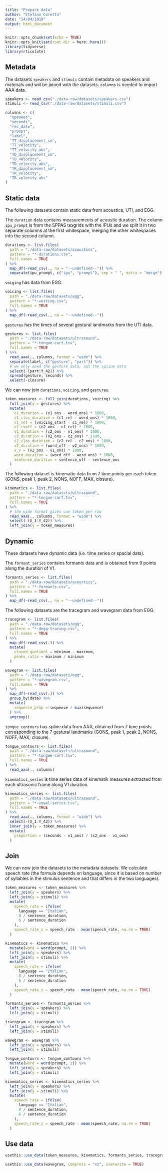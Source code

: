 ```yaml
---
title: "Prepare data"
author: "Stefano Coretta"
date: "14/04/2019"
output: html_document
---
```


```r
knitr::opts_chunk$set(echo = TRUE)
knitr::opts_knit$set(root.dir = here::here())
library(tidyverse)
library(rticulate)
```

## Metadata

The datasets `speakers` and `stimuli` contain metadata on speakers and materials and will be joined with the datasets.
`columns` is needed to import AAA data.

```r
speakers <- read_csv("./data-raw/datasets/speakers.csv")
stimuli <- read_csv("./data-raw/datasets/stimuli.csv")

columns <- c(
  "speaker",
  "seconds",
  "rec_date",
  "prompt",
  "label",
  "TT_displacement_sm",
  "TT_velocity",
  "TT_velocity_abs",
  "TD_displacement_sm",
  "TD_velocity",
  "TD_velocity_abs",
  "TR_displacement_sm",
  "TR_velocity",
  "TR_velocity_abs"
)
```

## Static data

The following datasets contain static data from acoustics, UTI, and EGG.

The `duration` data contains measurements of acoustic duration.
The column `ipu_prompt` is from the SPPAS texgrids with the IPUs and we split it in two separate columns at the first whitespace, merging the other whitespaces into the second column.

```r
durations <- list.files(
  path = "./data-raw/datasets/acoustics",
  pattern = "*-durations.csv",
  full.names = TRUE
) %>%
  map_df(~read_csv(., na = "--undefined--")) %>%
  separate(ipu_prompt, c("ipu", "prompt"), sep = " ", extra = "merge")
```

`voiging` has data from EGG.

```r
voicing <- list.files(
  path = "./data-raw/datasets/egg",
  pattern = "*-voicing.csv",
  full.names = TRUE
) %>%
  map_df(~read_csv(., na = "--undefined--"))
```

`gestures` has the times of several gestural landmarks from the UTI data.

```r
gestures <- list.files(
  path = "./data-raw/datasets/ultrasound",
  pattern = "*-tongue-cart.tsv",
  full.names = TRUE
) %>%
  read_aaa(., columns, format = "wide") %>%
  separate(label, c("gesture", "part")) %>%
  # we only need the gesture data, not the spline data
  select(-(part:Y_42)) %>%
  spread(gesture, seconds) %>%
  select(-closure)
```

We can now join `durations`, `voicing`, and `gestures`.

```r
token_measures <- full_join(durations, voicing) %>%
  full_join(y = gestures) %>%
  mutate(
    c1_duration = (v1_ons - word_ons) * 1000,
    c1_clos_duration = (c1_rel - word_ons) * 1000,
    c1_vot = (voicing_start - c1_rel) * 1000,
    c1_rvoff = (c2_ons - c1_rel) * 1000,
    v1_duration = (c2_ons - v1_ons) * 1000,
    c2_duration = (v2_ons - c2_ons) * 1000,
    c2_clos_duration = (c2_rel - c2_ons) * 1000,
    v2_duration = (word_off - v2_ons) * 1000,
    v_v = (v2_ons - v1_ons) * 1000,
    word_duration = (word_off - word_ons) * 1000,
    sentence_duration = sentence_off - sentence_ons
  )
```

The following dataset is kinematic data from 7 time points per each token (GONS, peak 1, peak 2, NONS, NOFF, MAX, closure).

```r
kinematics <- list.files(
  path = "./data-raw/datasets/ultrasound",
  pattern = "*-tongue-cart.tsv",
  full.names = TRUE
) %>%
  # the wide format gives one token per row
  read_aaa(., columns, format = "wide") %>%
  select(-(X_1:Y_42)) %>%
  left_join(y = token_measures)
```

## Dynamic

These datasets have dynamic data (i.e. time series or spacial data).

The `formant_series` contains formants data and is obtained from 9 points along the duration of V1.

```r
formants_series <- list.files(
  path = "./data-raw/datasets/acoustics",
  pattern = "*-formants.csv",
  full.names = TRUE
) %>%
  map_df(~read_csv(., na = "--undefined--"))
```

The following datasets are the tracegram and wavegram data from EGG.

```r
tracegram <- list.files(
  path = "./data-raw/datasets/egg",
  pattern = "*-degg-tracing.csv",
  full.names = TRUE
) %>%
  map_df(~read_csv(.)) %>%
  mutate(
    closed_quotient = minimum - maximum,
    peaks_ratio = maximum / minimum
  )

wavegram <- list.files(
  path = "./data-raw/datasets/egg",
  pattern = "*-wavegram.csv",
  full.names = TRUE
) %>%
  map_df(~read_csv(.)) %>%
  group_by(date) %>%
  mutate(
    sequence_prop = sequence / max(sequence)
  ) %>%
  ungroup()
```

`tongue_contours` has spline data from AAA, obtained from 7 time points corresponding to the 7 gestural landmarks (GONS, peak 1, peak 2, NONS, NOFF, MAX, closure).

```r
tongue_contours <- list.files(
  path = "./data-raw/datasets/ultrasound",
  pattern = "*-tongue-cart.tsv",
  full.names = TRUE
) %>%
  read_aaa(., columns)
```

`kinematics_series` is time series data of kinematik measures extracted from each ultrasonic frame along V1 duration.

```r
kinematics_series <- list.files(
  path = "./data-raw/datasets/ultrasound",
  pattern = "*-vowel-series.tsv",
  full.names = TRUE
) %>%
  read_aaa(., columns, format = "wide") %>%
  select(-(X_1:Y_42)) %>%
  inner_join(y = token_measures) %>%
  mutate(
    proportion = (seconds - v1_ons) / (c2_ons - v1_ons)
  )
```

## Join

We can now join the datasets to the metadata datasets.
We calculate speech rate (the formula depends on language, since it is based on number of syllables in the stimulus sentence and that differs in the two languages).

```r
token_measures <- token_measures %>%
  left_join(y = speakers) %>%
  left_join(y = stimuli) %>%
  mutate(
    speech_rate = ifelse(
      language == "Italian",
      8 / sentence_duration,
      6 / sentence_duration
    ),
    speech_rate_c = speech_rate - mean(speech_rate, na.rm = TRUE)
  )

kinematics <- kinematics %>%
  mutate(word = word(prompt, 2)) %>%
  left_join(y = speakers) %>%
  left_join(y = stimuli) %>%
  mutate(
    speech_rate = ifelse(
      language == "Italian",
      8 / sentence_duration,
      6 / sentence_duration
    ),
    speech_rate_c = speech_rate - mean(speech_rate, na.rm = TRUE)
  )

formants_series <- formants_series %>%
  left_join(y = speakers) %>%
  left_join(y = stimuli)

tracegram <- tracegram %>%
  left_join(y = speakers) %>%
  left_join(y = stimuli)

wavegram <- wavegram %>%
  left_join(y = speakers) %>%
  left_join(y = stimuli)

tongue_contours <- tongue_contours %>%
  mutate(word = word(prompt, 2)) %>%
  left_join(y = speakers) %>%
  left_join(y = stimuli)

kinematics_series <- kinematics_series %>%
  left_join(y = speakers) %>%
  left_join(y = stimuli) %>%
  mutate(
    speech_rate = ifelse(
      language == "Italian",
      8 / sentence_duration,
      6 / sentence_duration
    ),
    speech_rate_c = speech_rate - mean(speech_rate, na.rm = TRUE)
  )
```

## Use data

```r
usethis::use_data(token_measures, kinematics, formants_series, tracegram, tongue_contours, kinematics_series, overwrite = TRUE)

usethis::use_data(wavegram, compress = "xz", overwrite = TRUE)
```

